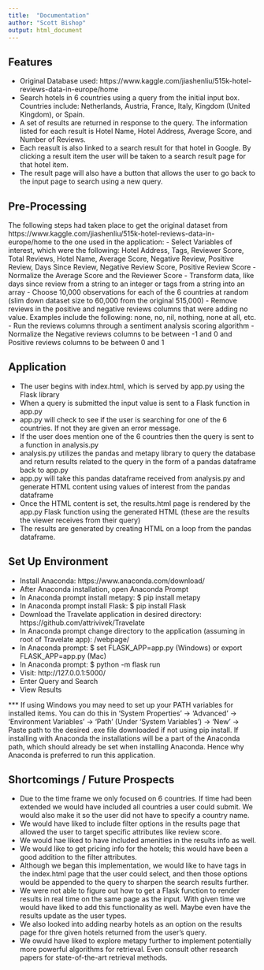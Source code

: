 ```yaml
---
title:  "Documentation"
author: "Scott Bishop"
output: html_document
---
```


## Features
- Original Database used: https://www.kaggle.com/jiashenliu/515k-hotel-reviews-data-in-europe/home
- Search hotels in 6 countries using a query from the initial input box. Countries include: Netherlands, Austria, France, Italy, Kingdom (United Kingdom), or Spain.
- A set of results are returned in response to the query. The information listed for each result is Hotel Name, Hotel Address, Average Score, and Number of Reviews.
- Each reasult is also linked to a search result for that hotel in Google. By clicking a result item the user will be taken to a search result page for that hotel item.
- The result page will also have a button that allows the user to go back to the input page to search using a new query.

## Pre-Processing
The following steps had taken place to get the original dataset from https://www.kaggle.com/jiashenliu/515k-hotel-reviews-data-in-europe/home to the one used in the application:
- Select Variables of interest, which were the following: Hotel Address, Tags, Reviewer Score, Total Reviews, Hotel Name, Average Score, Negative Review, Positive Review, Days Since Review, Negative Review Score, Positive Review Score
- Normalize the Average Score and the Reviewer Score
- Transform data, like days since review from a string to an integer or tags from a string into an array
- Choose 10,000 observations for each of the 6 countries at random (slim down dataset size to 60,000 from the original 515,000)
- Remove reviews in the positive and negative reviews columns that were adding no value. Examples include the following: none, no, nil, nothing, none at all, etc.
- Run the reviews columns through a sentiment analysis scoring algorithm
- Normalize the Negative reviews columns to be between -1 and 0 and Positive reviews columns to be between 0 and 1 

## Application 
- The user begins with index.html, which is served by app.py using the Flask library
- When a query is submitted the input value is sent to a Flask function in app.py
- app.py will check to see if the user is searching for one of the 6 countries. If not they are given an error message.
- If the user does mention one of the 6 countries then the query is sent to a function in analysis.py
- analysis.py utilizes the pandas and metapy library to query the database and return results related to the query in the form of a pandas dataframe back to app.py
- app.py will take this pandas dataframe received from analysis.py and generate HTML content using values of interest from the pandas dataframe
- Once the HTML content is set, the results.html page is rendered by the app.py Flask function using the generated HTML (these are the results the viewer receives from their query)
- The results are generated by creating HTML on a loop from the pandas dataframe.

## Set Up Environment
- Install Anaconda: https://www.anaconda.com/download/
- After Anaconda installation, open Anaconda Prompt
- In Anaconda prompt install metapy: $ pip install metapy
- In Anaconda prompt install Flask: $ pip install Flask
- Download the Travelate application in desired directory: https://github.com/attrivivek/Travelate
- In Anaconda prompt change directory to the application (assuming in root of Travelate app): /webpage/
- In Anaconda prompt: $ set FLASK_APP=app.py (Windows) or export FLASK_APP=app.py (Mac)
- In Anaconda prompt: $ python -m flask run
- Visit: http://127.0.0.1:5000/
- Enter Query and Search
- View Results

*** If using Windows you may need to set up your PATH variables for installed items. You can do this in 'System Properties' -> 'Advanced' -> 'Environment Variables' -> 'Path' (Under 'System Variables') -> 'New' -> Paste path to the desired .exe file downloaded if not using pip install. If installing with Anaconda the installations will be a part of the Anaconda path, which should already be set when installing Anaconda. Hence why Anaconda is preferred to run this application.

## Shortcomings / Future Prospects
- Due to the time frame we only focused on 6 countries. If time had been extended we would have included all countries a user could submit. We would also make it so the user did not have to specify a country name. 
- We would have liked to include filter options in the results page that allowed the user to target specific attributes like review score.
- We would hae liked to have included amenities in the results info as well.
- We would like to get pricing info for the hotels; this would have been a good addition to the filter attributes.
- Although we began this implementation, we would like to have tags in the index.html page that the user could select, and then those options would be appended to the query to sharpen the search results further.
- We were not able to figure out how to get a Flask function to render results in real time on the same page as the input. With given time we would have liked to add this functionality as well. Maybe even have the results update as the user types.
- We also looked into adding nearby hotels as an option on the results page for thre given hotels returned from the user's query.
- We owuld have liked to explore metapy further to implement potentially more powerful algorithms for retrieval. Even consult other research papers for state-of-the-art retrieval methods.